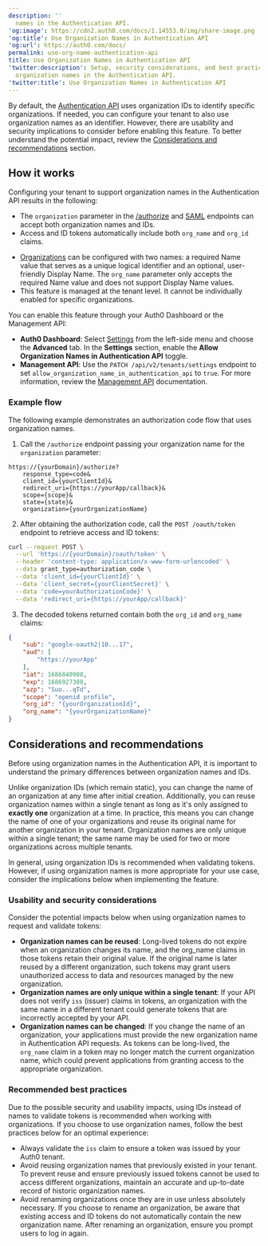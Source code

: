 ```yaml
---
description: ''
  names in the Authentication API.
'og:image': https://cdn2.auth0.com/docs/1.14553.0/img/share-image.png
'og:title': Use Organization Names in Authentication API
'og:url': https://auth0.com/docs/
permalink: use-org-name-authentication-api
title: Use Organization Names in Authentication API
'twitter:description': Setup, security considerations, and best practices for using
  organization names in the Authentication API.
'twitter:title': Use Organization Names in Authentication API
---
```

By default, the [Authentication API](https://auth0.com/docs/api/authentication) uses organization IDs to identify specific organizations. If needed, you can configure your tenant to also use organization names as an identifier. However, there are usability and security implications to consider before enabling this feature. To better understand the potential impact, review the [Considerations and recommendations](#considerations-and-recommendations) section.

## How it works

Configuring your tenant to support organization names in the Authentication API results in the following:

* The `organization` parameter in the [/authorize](https://auth0.com/docs/api/authentication#authorize-application) and [SAML](https://auth0.com/docs/api/authentication#saml) endpoints can accept both organization names and IDs.
* Access and <Tooltip tip="ID Token: Credential meant for the client itself, rather than for accessing a resource." cta="View Glossary" href="/docs/glossary?term=ID+tokens">ID tokens</Tooltip> automatically include both `org_name` and `org_id` claims.

<Callout icon="file-lines" color="#0EA5E9" iconType="regular">

* [Organizations](/docs/manage-users/organizations/configure-organizations/create-organizations) can be configured with two names: a required Name value that serves as a unique logical identifier and an optional, user-friendly Display Name. The `org_name` parameter only accepts the required Name value and does not support Display Name values.
* This feature is managed at the tenant level. It cannot be individually enabled for specific organizations.

</Callout>

You can enable this feature through your <Tooltip tip="Auth0 Dashboard: Auth0's main product to configure your services." cta="View Glossary" href="/docs/glossary?term=Auth0+Dashboard">Auth0 Dashboard</Tooltip> or the <Tooltip tip="Auth0 Dashboard: Auth0's main product to configure your services." cta="View Glossary" href="/docs/glossary?term=Management+API">Management API</Tooltip>:

* **Auth0 Dashboard**: Select [Settings](/docs/get-started/tenant-settings) from the left-side menu and choose the **Advanced** tab. In the **Settings** section, enable the **Allow Organization Names in Authentication API** toggle.
* **Management API**: Use the `PATCH /api/v2/tenants/settings` endpoint to set `allow_organization_name_in_authentication_api` to `true`. For more information, review the [Management API](https://auth0.com/docs/api/management/v2) documentation.

### Example flow

The following example demonstrates an authorization code flow that uses organization names.

1. Call the `/authorize` endpoint passing your organization name for the `organization` parameter:


```http lines
https://{yourDomain}/authorize?
    response_type=code&
    client_id={yourClientId}&
    redirect_uri={https://yourApp/callback}&
    scope={scope}&
    state={state}&
    organization={yourOrganizationName}
```

2. After obtaining the authorization code, call the `POST /oauth/token` endpoint to retrieve access and ID tokens:


```bash lines
curl --request POST \
  --url 'https://{yourDomain}/oauth/token' \
  --header 'content-type: application/x-www-form-urlencoded' \
  --data grant_type=authorization_code \
  --data 'client_id={yourClientId}' \
  --data 'client_secret={yourClientSecret}' \
  --data 'code=yourAuthorizationCode}' \
  --data 'redirect_uri={https://yourApp/callback}'
```

3. The decoded tokens returned contain both the `org_id` and `org_name` claims:

```json lines
{
    "sub": "google-oauth2|10...17",
    "aud": [
        "https://yourApp"
    ],
    "iat": 1686840988,
    "exp": 1686927388,
    "azp": "Suo...qTd",
    "scope": "openid profile",
    "org_id": "{yourOrganizationId}",
    "org_name": "{yourOrganizationName}"
}
```

## Considerations and recommendations

Before using organization names in the Authentication API, it is important to understand the primary differences between organization names and IDs.

Unlike organization IDs (which remain static), you can change the name of an organization at any time after initial creation. Additionally, you can reuse organization names within a single tenant as long as it's only assigned to **exactly one** organization at a time. In practice, this means you can change the name of one of your organizations and reuse its original name for another organization in your tenant. Organization names are only unique within a single tenant; the same name may be used for two or more organizations across multiple tenants.

In general, using organization IDs is recommended when validating tokens. However, if using organization names is more appropriate for your use case, consider the implications below when implementing the feature.

### Usability and security considerations

Consider the potential impacts below when using organization names to request and validate tokens:

* **Organization names can be reused**: Long-lived tokens do not expire when an organization changes its name, and the org\_name claims in those tokens retain their original value. If the original name is later reused by a different organization, such tokens may grant users unauthorized access to data and resources managed by the new organization.
* **Organization names are only unique within a single tenant**: If your API does not verify `iss` (issuer) claims in tokens, an organization with the same name in a different tenant could generate tokens that are incorrectly accepted by your API.
* **Organization names can be changed**: If you change the name of an organization, your applications must provide the new organization name in Authentication API requests. As tokens can be long-lived, the `org_name` claim in a token may no longer match the current organization name, which could prevent applications from granting access to the appropriate organization.

### Recommended best practices

Due to the possible security and usability impacts, using IDs instead of names to validate tokens is recommended when working with organizations. If you choose to use organization names, follow the best practices below for an optimal experience:

* Always validate the `iss` claim to ensure a token was issued by your Auth0 tenant.
* Avoid reusing organization names that previously existed in your tenant. To prevent reuse and ensure previously issued tokens cannot be used to access different organizations, maintain an accurate and up-to-date record of historic organization names.
* Avoid renaming organizations once they are in use unless absolutely necessary. If you choose to rename an organization, be aware that existing access and ID tokens do not automatically contain the new organization name. After renaming an organization, ensure you prompt users to log in again.